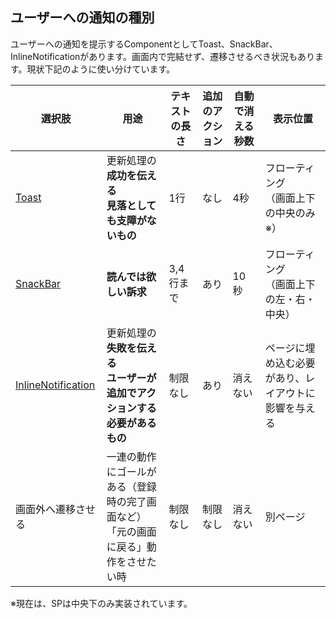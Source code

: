 ## ユーザーへの通知の種別

ユーザーへの通知を提示するComponentとしてToast、SnackBar、InlineNotificationがあります。画面内で完結せず、遷移させるべき状況もあります。現状下記のように使い分けています。

| 選択肢 | 用途 | テキストの長さ | 追加のアクション | 自動で消える秒数 | 表示位置 |
| ---- | ---- | ---- | ---- | ---- | ---- |
| [Toast](/docs/toast--information) | 更新処理の**成功を伝える**<br />**見落としても支障がないもの** | 1行 | なし | 4秒 | フローティング<br />（画面上下の中央のみ※） |
| [SnackBar](/docs/snackbar--information) | **読んでは欲しい訴求** | 3,4行まで | あり | 10秒 | フローティング<br />（画面上下の左・右・中央） |
| [InlineNotification](/docs/inlinenotification--information) | 更新処理の**失敗を伝える**<br />**ユーザーが追加でアクションする必要があるもの** | 制限なし | あり | 消えない | ページに埋め込む必要があり、レイアウトに影響を与える |
| 画面外へ遷移させる | 一連の動作にゴールがある（登録時の完了画面など）<br />「元の画面に戻る」動作をさせたい時 | 制限なし | 制限なし | 消えない | 別ページ |

※現在は、SPは中央下のみ実装されています。
